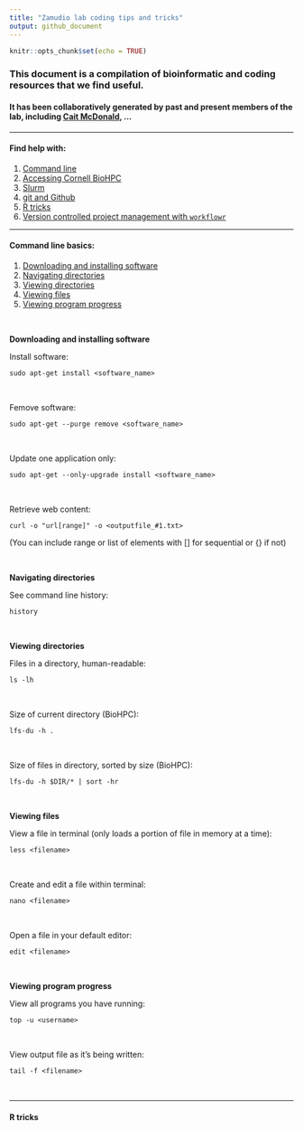```yaml
---
title: "Zamudio lab coding tips and tricks"
output: github_document
---
```


```r
knitr::opts_chunk$set(echo = TRUE)
```


### This document is a compilation of bioinformatic and coding resources that we find useful.

#### It has been collaboratively generated by past and present members of the lab, including [Cait McDonald](https://caitmcdonald.github.io/), ...

-----

#### Find help with:

1. [Command line](#Command-line-basics)
1. [Accessing Cornell BioHPC]()
1. [Slurm](https://github.com/caitmcdonald/parallel_computing/blob/master/slurm_scripting.md)
1. [git and Github](https://github.com/caitmcdonald/Zamudio_git_intro/blob/master/README.md)
1. [R tricks](#R-tricks)
1. [Version controlled project management with `workflowr`](https://jdblischak.github.io/workflowr/index.html)


-----

#### Command line basics:

1. [Downloading and installing software](#Downloading-and-installing)
1. [Navigating directories](#Navigating directories)
1. [Viewing directories](#Viewing-files)
1. [Viewing files](#Viewing-files)
1. [Viewing program progress](#Viewing-program-progress)

<br>

__Downloading and installing software__

Install software:
```
sudo apt-get install <software_name>
```
<br>


Femove software:
```
sudo apt-get --purge remove <software_name>
```
<br>

Update one application only:
```
sudo apt-get --only-upgrade install <software_name>
```
<br>

Retrieve web content:
```
curl -o "url[range]" -o <outputfile_#1.txt> 
```
(You can include range or list of elements with [] for sequential or {} if not)

<br>

__Navigating directories__

See command line history:
```
history
```
<br>


__Viewing directories__

Files in a directory, human-readable:
```
ls -lh
```
<br>

Size of current directory (BioHPC):
```
lfs-du -h .
```
<br>

Size of files in directory, sorted by size (BioHPC):
```
lfs-du -h $DIR/* | sort -hr
```
<br>


__Viewing files__

View a file in terminal (only loads a portion of file in memory at a time):
```
less <filename>
```
<br>

Create and edit a file within terminal:
```
nano <filename>
```
<br>

Open a file in your default editor:
```
edit <filename>
```
<br>


__Viewing program progress__

View all programs you have running:
```
top -u <username>
```
<br>

View output file as it's being written:
```
tail -f <filename>
```

<br>

-----


#### R tricks
